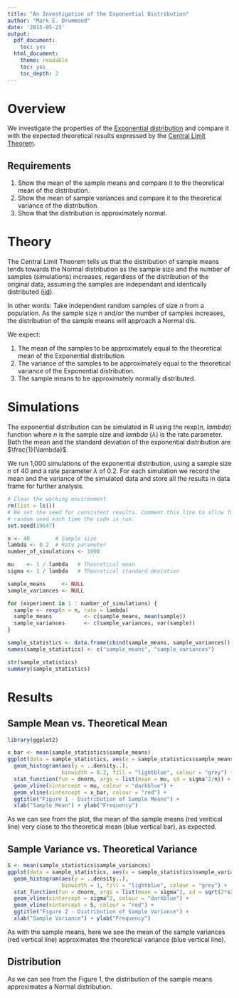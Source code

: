 ```yaml
---
title: "An Investigation of the Exponential Distribution"
author: "Mark E. Drummond"
date: '2015-05-23'
output:
  pdf_document:
    toc: yes
  html_document:
    theme: readable
    toc: yes
    toc_depth: 2
---
```


# Overview

We investigate the properties of the [Exponential distribution](http://en.wikipedia.org/wiki/Exponential_distribution) and compare it with the expected theoretical results expressed by the [Central Limit Theorem](http://en.wikipedia.org/wiki/Central_limit_theorem).

## Requirements

1. Show the mean of the sample means and compare it to the theoretical mean of the distribution.
2. Show the mean of sample variances and compare it to the theoretical variance of the distribution.
3. Show that the distribution is approximately normal.

# Theory

The Central Limit Theorem tells us that the distribution of sample means tends towards the Normal distribution as the sample size and the number of samples (simulations) increases, regardless of the distribution of the original data, assuming the samples are independant and identically distributed ([iid](http://en.wikipedia.org/wiki/Independent_and_identically_distributed_random_variables)).

In other words: Take independent random samples of size *n* from a population. As the sample size *n* and/or the number of samples increases, the distribution of the sample means will approach a Normal dis.

We expect:

1. The mean of the samples to be approximately equal to the theoretical mean of the Exponential distribution.
2. The variance of the samples to be approximately equal to the theoretical variance of the Exponential distribution.
3. The sample means to be approximately normally distributed.

# Simulations

The exponential distribution can be simulated in R using the rexp(*n*, *lambda*) function where *n* is the sample size and *lambda* ($\lambda$) is the rate parameter. Both the mean and the standard deviation of the exponential distribution are $\frac{1}{\lambda}$.

We run 1,000 simulations of the exponential distribution, using a sample size *n* of 40 and a rate parameter $\lambda$ of 0.2. For each simulation we record the mean and the variance of the simulated data and store all the results in data frame for further analysis.

```r
# Clear the working environment
rm(list = ls())
# We set the seed for consistent results. Comment this line to allow for a
# random seed each time the code is run.
set.seed(19647)
```

```r
n <- 40        # Sample size
lambda <- 0.2  # Rate parameter
number_of_simulations <- 1000

mu    <- 1 / lambda   # Theoretical mean
sigma <- 1 / lambda   # Theoretical standard deviation

sample_means     <- NULL
sample_variances <- NULL

for (experiment in 1 : number_of_simulations) {
  sample <- rexp(n = n, rate = lambda)
  sample_means          <- c(sample_means, mean(sample))
  sample_variances      <- c(sample_variances, var(sample))
}

sample_statistics <- data.frame(cbind(sample_means, sample_variances))
names(sample_statistics) <- c("sample_means", "sample_variances")

str(sample_statistics)
summary(sample_statistics)
```

# Results

## Sample Mean vs. Theoretical Mean

```r
library(ggplot2)
```

```r
x_bar <- mean(sample_statistics$sample_means)
ggplot(data = sample_statistics, aes(x = sample_statistics$sample_means)) + 
  geom_histogram(aes(y = ..density..), 
                 binwidth = 0.2, fill = "lightblue", colour = "grey") + 
  stat_function(fun = dnorm, args = list(mean = mu, sd = sigma^2/n)) +
  geom_vline(xintercept = mu, colour = "darkblue") + 
  geom_vline(xintercept = x_bar, colour = "red") + 
  ggtitle("Figure 1 - Distribution of Sample Means") + 
  xlab("Sample Mean") + ylab("Frequency")
```

As we can see from the plot, the mean of the sample means (red veritical line) very close to the theoretical mean (blue vertical bar), as expected.

## Sample Variance vs. Theoretical Variance
```r
S <- mean(sample_statistics$sample_variances)
ggplot(data = sample_statistics, aes(x = sample_statistics$sample_variances)) + 
  geom_histogram(aes(y = ..density..), 
                 binwidth = 1, fill = "lightblue", colour = "grey") + 
  stat_function(fun = dnorm, args = list(mean = sigma^2, sd = sqrt(2*sigma^4/(n-1)))) +
  geom_vline(xintercept = sigma^2, colour = "darkblue") + 
  geom_vline(xintercept = S, colour = "red") + 
  ggtitle("Figure 2 - Distribution of Sample Variance") + 
  xlab("Sample Variance") + ylab("Frequency")
```

As with the sample means, here we see the mean of the sample variances (red vertical line) approximates the theoretical variance (blue vertical line).

## Distribution

As we can see from the Figure 1, the distribution of the sample means approximates a Normal distribution.
